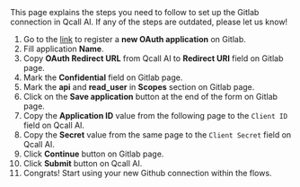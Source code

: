 
<Info>
    This page explains the steps you need to follow to set up the Gitlab
    connection in Qcall AI. If any of the steps are outdated, please let us know!
</Info>

1. Go to the [link](https://gitlab.com/-/profile/applications) to register a **new OAuth application** on Gitlab.
2. Fill application **Name**.
3. Copy **OAuth Redirect URL** from Qcall AI to **Redirect URI** field on Gitlab page.
4. Mark the **Confidential** field on Gitlab page.
5. Mark the **api** and **read_user** in **Scopes** section on Gitlab page.
6. Click on the **Save application** button at the end of the form on Gitlab page.
7. Copy the **Application ID** value from the following page to the `Client ID` field on Qcall AI.
8. Copy the **Secret** value from the same page to the `Client Secret` field on Qcall AI.
9. Click **Continue** button on Gitlab page.
10. Click **Submit** button on Qcall AI.
11. Congrats! Start using your new Github connection within the flows.
